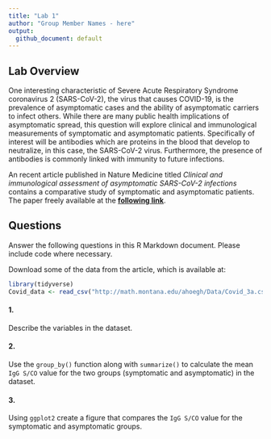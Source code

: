 ```yaml
---
title: "Lab 1"
author: "Group Member Names - here"
output:
  github_document: default
---
```



## Lab Overview

One interesting characteristic of Severe Acute Respiratory Syndrome coronavirus 2 (SARS-CoV-2), the virus that causes COVID-19, is the prevalence of asymptomatic cases and the ability of asymptomatic carriers to infect others. While there are many public health implications of asymptomatic spread, this question will explore clinical and immunological measurements of symptomatic and asymptomatic patients. Specifically of interest will be antibodies which are proteins in the blood that develop to neutralize, in this case, the SARS-CoV-2 virus. Furthermore, the presence of antibodies is commonly linked with immunity to future infections.

An recent article published in Nature Medicine titled _Clinical and immunological assessment of asymptomatic SARS-CoV-2 infections_ contains a comparative study of symptomatic and asymptomatic patients. The paper freely available at the __[following link](https://www.nature.com/articles/s41591-020-0965-6)__. 

## Questions
Answer the following questions in this R Markdown document. Please include code where necessary.

Download some of the data from the article, which is available at: 
```r
library(tidyverse)
Covid_data <- read_csv("http://math.montana.edu/ahoegh/Data/Covid_3a.csv")

```

#### 1. 
Describe the variables in the dataset. 

#### 2. 
Use the `group_by()` function along with `summarize()` to calculate the mean `IgG S/CO` value for the two groups (symptomatic and asymptomatic) in the dataset.

#### 3.
Using `ggplot2` create a figure that compares the `IgG S/CO` value for the symptomatic and asymptomatic groups.



